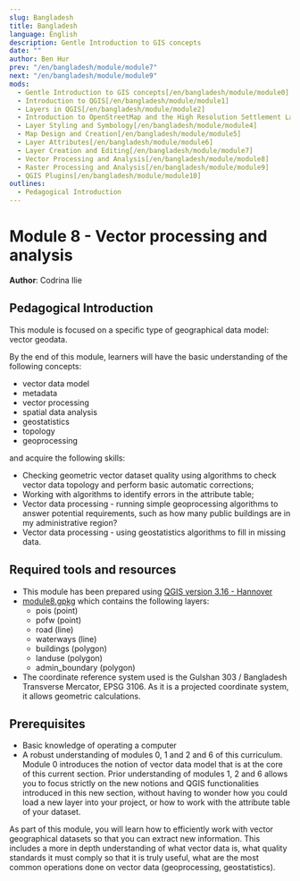 ```yaml
---
slug: Bangladesh
title: Bangladesh
language: English
description: Gentle Introduction to GIS concepts
date: ""
author: Ben Hur
prev: "/en/bangladesh/module/module7"
next: "/en/bangladesh/module/module9"
mods:
  - Gentle Introduction to GIS concepts[/en/bangladesh/module/module0]
  - Introduction to QGIS[/en/bangladesh/module/module1]
  - Layers in QGIS[/en/bangladesh/module/module2]
  - Introduction to OpenStreetMap and the High Resolution Settlement Layer (HRSL)[/en/bangladesh/module/module3]
  - Layer Styling and Symbology[/en/bangladesh/module/module4]
  - Map Design and Creation[/en/bangladesh/module/module5]
  - Layer Attributes[/en/bangladesh/module/module6]
  - Layer Creation and Editing[/en/bangladesh/module/module7]
  - Vector Processing and Analysis[/en/bangladesh/module/module8]
  - Raster Processing and Analysis[/en/bangladesh/module/module9]
  - QGIS Plugins[/en/bangladesh/module/module10]
outlines:
  - Pedagogical Introduction
---
```


# **Module 8 - Vector processing and analysis**

**Author**: Codrina Ilie

## Pedagogical Introduction

This module is focused on a specific type of geographical data model: vector geodata.

By the end of this module, learners will have the basic understanding of the following concepts:

- vector data model
- metadata
- vector processing
- spatial data analysis
- geostatistics
- topology
- geoprocessing

and acquire the following skills:

- Checking geometric vector dataset quality using algorithms to check vector data topology and perform basic automatic corrections;
- Working with algorithms to identify errors in the attribute table;
- Vector data processing - running simple geoprocessing algorithms to answer potential requirements, such as how many public buildings are in my administrative region?
- Vector data processing - using geostatistics algorithms to fill in missing data.

## Required tools and resources

- This module has been prepared using [QGIS version 3.16 - Hannover](https://qgis.org/en/site/forusers/download.html)
- [module8.gpkg](data/module8.gpkg) which contains the following layers:
  - pois (point)
  - pofw (point)
  - road (line)
  - waterways (line)
  - buildings (polygon)
  - landuse (polygon)
  - admin_boundary (polygon)
- The coordinate reference system used is the Gulshan 303 / Bangladesh Transverse Mercator, EPSG 3106. As it is a projected coordinate system, it allows geometric calculations.

## Prerequisites

- Basic knowledge of operating a computer
- A robust understanding of modules 0, 1 and 2 and 6 of this curriculum. Module 0 introduces the notion of vector data model that is at the core of this current section. Prior understanding of modules 1, 2 and 6 allows you to focus strictly on the new notions and QGIS functionalities introduced in this new section, without having to wonder how you could load a new layer into your project, or how to work with the attribute table of your dataset.

As part of this module, you will learn how to efficiently work with vector geographical datasets so that you can extract new information. This includes a more in depth understanding of what vector data is, what quality standards it must comply so that it is truly useful, what are the most common operations done on vector data (geoprocessing, geostatistics).
